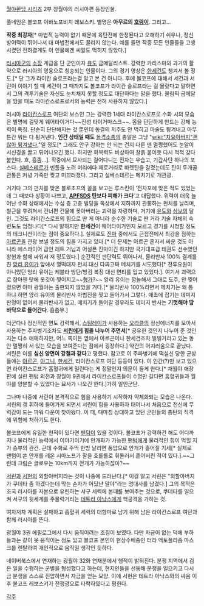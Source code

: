 [[월야환담 시리즈]] 2부 창월야의 러시아편 등장인물.

풀네임은 볼코프 이바노포비치 레보스키. 별명은 '''아무르의 [[호랑이]]'''. 그리고…

'''작중 최강자'''[* 마법적 능력이 없기 때문에 육탄전에 한정된다고 오해하기 쉬우나, 정신 방어력이 뛰어나서 대 마법전에서도 꿀리지 않는다. 예를 들면 작중 모든 인물들을 고생시켰던 전하결계도 이 인물에겐 씨알도 먹히지 않았다.]

[[러시아]]군의 [[소장]] 계급을 단 군인이자 [[유도]] 금메달리스트. 강력한 카리스마와 과거의 활약으로 러시아의 영웅으로 칭송되는 인물이다. 그의 경기 영상은 [[한세건]]도 챙겨서 볼 정도.[* 단 그가 라이칸 슬로프라는걸 알고 본 건 아니다. 후에 볼코프에 대해서 세건과 서린이 이야기 할 때 세건이 그 때까지도 볼코프가 라이칸 슬로프라는 걸 몰랐다고 말하면서 그의 격투기술은 자신도 눈치채지 못할 정도로 대단하다는 말을 했다. 올림픽 금메달을 땄을 때도 라이칸스로프로서의 능력은 전혀 사용하지 않았다.]

러시아 [[라이칸스로프]] 여단의 보스인 그는 강력한 1세대 라이칸스로프로 수화 시의 모습은 별명에 걸맞게 웨어타이거다~~진성 타이거마스크~~. 몸을 단단하게 만드는 강체 능력이 특징. 단순히 단단해지는 것 뿐인데 동결의 저주도 안 먹히고 마술도 튕겨내고 아무튼간 뭐든 다 튕겨낸다. '''인간 상태일 때도''' [[돌격소총]]의 총알은 그냥 "[[wiki:"치요아버지"괜찮아 튕겨냈다.]]"일 정도[* 그래도 안구 강화는 안 되는 건지 다른 덴 멀쩡했어도 눈알이 시신경을 끌고 튀어나오긴 했다. 하지만 회복력도 비상하여 찰흙 붙이듯 다시 척척 갖다붙인다. 흐, 흠좀...]. 작중에서 묘사되는 걸어다니는 전차는 우습고, 기갑사단 하나의 포스다. [[실베스테르]]가 빈틈을 노려 머리에다 제로거리로 바렛탄을 갈겼는데도 탄이 두개골 관통은 커녕 가죽만 찢고 미끄러졌다. 그리고 실베스테르는 메치기로 개관광.

거기다 그의 펀치를 맞은 블로초프의 꼴을 보고는 루스킨이 '전차포에 맞은 적도 있었는데 그 때보다 상황이 나쁘고, '''[[APFSDS]] 탄보다 피해가 크다''''고 대답했다. 위력이 더욱 늘어난 수화 상태에서는 수십 층 고층 빌딩을 옥상에서 지하까지 관통하는 펀치를 날리며, 철근을 후려쳐서 건너편 건물에 꽂아버리는 괴력을 자랑하며, 거기에 [[유도]]와 [[삼보]]의 달인. 그것도 라이칸스로프의 힘으로 딴 게 아니라 순수한 기술로 딴 거라 기술 자체의 숙련도도 엄청나다[* 다시 말하지만 '''한세건'''이 웨어타이거인지 모르고 경기를 시청할 정도의 테크니션이라는 점이 중요하다.]. 실제로도 [[진마]] 중에서도 근접전에서 최강을 점하는 [[아르곤]]을 관광 보낼 정도의 힘을 가지고 있다.[* 더 문제는 아르곤 혼자서 싸운 것도 아니라 에스콰이어 급인 래트 거닙과 어설픈 진마이긴 하지만 국가대표급 태권도 선수였던 창현과 함께 싸워서 저 정도였다.] 순간적인 판단력도 뛰어나서, 물리반사 100% 결계를 친 [[앙리 유이]]가 앞에서 껄떡대자 펀치 대신 다짜고짜 메치기를 시도했다[* 전투요원이 아니었던 앙리 유이는 케블라 방탄/방검 복장 대신 면티를 입고 있었다.]. 여기서 괴력으로 잡아챈 탓에 옷깃이 찢어지고~~[[형가]]?~~ 앙리 유이는 깜놀해서 그대로 도주, 안 찢어졌으면 아마 광월야는 출판되지 않았을 거다.[* 물리반사 100%라면서 메치기는 왜 통하냐 하면 앙리 유이의 물리반사 마법진을 찢고 들어가서 그렇다. 애초에 잡기는 데미지 판정이 없어서 물리반사가 없고, 메치기가 들어갈 경우라도 데미지 반사는 '''기껏해야 땅바닥으로 들어간다'''. 흠좀무.]

더군다나 정신적인 면도 강력해서, [[스팅레이]]가 사용하는 [[오라클]]의 정신에너지를 모아서 사용하는 주파병기조차도 '''[[서린]]에게 힘을 나누어 주면서'''[* 공유한 것인지 나누어 준 것인지는 다소 애매하지만, 어느 쪽이든 옆에서 아르곤이나 한세건조차 빌빌거리고 있는 동안 멀쩡히 서 있는 모습을 보여준다는 점에서 굉장하다.] 약간의 어지러움으로 끝났다. 서린은 이를 '''심신 양면이 강철과 같다'''고 평했다.
참고로 이 주파병기에 떡실신 당한 군상들에는 [[아르곤]], [[아그니]], [[한세건]], 라이칸스로프 여단 등등이 있다. 이 인간(?)만 보고 있으면 라이칸스로프가 흡혈귀에게 밀린다는 게 정말인지 의문이 들게 한다.[* 채월야 애장판에 실린 팬텀 외전과 창월야 9권에서 라이칸스로프들이 수명만 길다면 흡혈귀들과 월야를 양분할 수 있었다는 묘사가 나오긴 한다.]가히 일인군단.

그나마 나중에 서린이 본격적으로 힘을 사용하기 시작하자 약체화되는 모습은 나온다. 서린의 갱 휘하에 들어가게 되면서 서린이 힘을 사용하자 태어나서 처음으로 전신에 무력감이 드는 파워 다운이 찾아왔다. 이 때, 때마침 상대하고 있던 군인들의 총탄의 직격에 위험에 처하기도 한다.

볼코프에게 유일한 천적이 있다면 [[팬텀]]이 있을 것이다. 볼코프가 강력하긴 해도 어디까지나 물리적인 능력에서 이야기이기에 안개화가 가능한 [[팬텀]]에게 물리적인 힘이 먹힐 지가 승부의 관건. 근데 수화로 주먹 한방 날리면 풍압으로 안개가 흩어질 기세[* 실제로 팬텀이 쏜 안개를 레온 시마노프가 팔을 호롤롤로 휘둘러서 흩어버린 적이 있다.].~~그런데 크림슨 글로우는 10km까지 전개가 가능하잖아?~~

[[서린]]과 [[서현]]의 외할아버지라는 것이 나중에 드러난다.[* 이걸 알고 서린은 "외할아버지가 쿠데타 좀 하겠다는데 막는 손자가 어딨냔 말야"라는 명대사를 남겼다.] 그의 목적은 조국 러시아를 자본으로 유린하는 서구 세력에 본때를 보여주는 것으로, 쿠데타를 일으켜 서구의 뒷세계를 주물럭거리는 [[테트라 아낙스]]에게 핵공격을 가하는 것.

여차저차 계획은 실패하고 흡혈귀 세력의 대항마로 남기 위해 남은 라이칸스로프 여단과 함께 러시아를 뜬다.

광월야 3권 에필로그에서 다시 움직이려는 조짐이 보였다. 다만 자금이 없는 덕에 부하들과는 같이 못 움직이는 점도 있고 볼코프 본인이 현상수배중인 터라 엑토플라즘 마스크를 렌탈하여 개인적으로 움직일 생각인 듯하다.

네이버북스에서 연재하는 광월야 32화 연재분에서 행적이 밝혀진다. 분쟁 지역에서 검은 일을 수행하는 군벌을 형성했다고 하는데, 현지인들을 선동해 분쟁을 일으키고 다시금 분쟁을 스스로 진압하면서 자금을 얻는 모양. 이에 서현은 테트라 아낙스와의 싸움 이후 볼코프 레보스키가 전쟁광으로 타락하였다고 평한다.

[[각주]]
